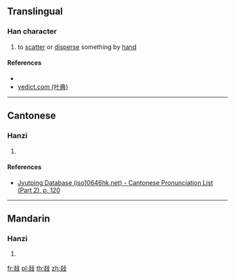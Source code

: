 ==Translingual==

===Han character===
{{Han char|rn=66|rad=攴|as=08|sn=12|four=92861|canj=FFYE|ids=⿰炎攴}}

# to [[scatter]] or [[disperse]] something by [[hand]]

====References====
* {{Han ref|kx=0473.050|dkj=13273|dj=0826.070|hdz=21465.090|uh=6565|ud=25957|bh=D978|bd=55672}}
* [http://yedict.com/htm/65/6565.htm yedict.com (叶典)]

----

==Cantonese==

===Hanzi===
{{yue-hanzi|jyut=[[jim6]]|y=yim6}}

# {{defn|lang=yue|sort=攴08}}

====References====
* [http://www.iso10646hk.net/jp/document/download.jsp Jyutping Database (iso10646hk.net) - Cantonese Pronunciation List (Part 2), p. 120]

----

==Mandarin==

===Hanzi===
{{cmn-hanzi|pin=[[yàn]] ([[yan4]])|wg=yen<sup>4</sup>}}

# {{defn|lang=cmn|sort=攴08}}

[[fr:敥]]
[[pl:敥]]
[[th:敥]]
[[zh:敥]]
